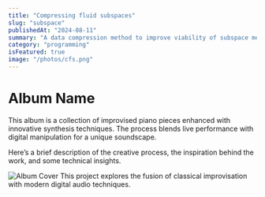 ```yaml
---
title: "Compressing fluid subspaces"
slug: "subspace"
publishedAt: "2024-08-11"
summary: "A data compression method to improve viability of subspace methods in computational fluid dynamics"
category: "programming"
isFeatured: true
image: "/photos/cfs.png"
---
```


# Album Name

This album is a collection of improvised piano pieces enhanced with innovative synthesis techniques. The process blends live performance with digital manipulation for a unique soundscape.

<YouTube videoId="pMgGtI2sYcY" />

Here’s a brief description of the creative process, the inspiration behind the work, and some technical insights.

<Image src="/photos/frustration.jpg" alt="Album Cover" width={500} height={500} />

<Callout emoji="🎹">
This project explores the fusion of classical improvisation with modern digital audio techniques.
</Callout>
